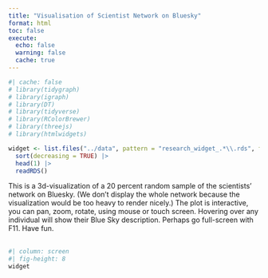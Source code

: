 ```yaml
---
title: "Visualisation of Scientist Network on Bluesky"
format: html
toc: false
execute:
  echo: false
  warning: false
  cache: true
---
```


```r
#| cache: false
# library(tidygraph)
# library(igraph)
# library(DT)
# library(tidyverse)
# library(RColorBrewer)
# library(threejs)
# library(htmlwidgets)
```

```r
widget <- list.files("../data", pattern = "research_widget_.*\\.rds", full.names = TRUE) |>
  sort(decreasing = TRUE) |>
  head(1) |>
  readRDS()
```

This is a 3d-visualization of a 20 percent random sample of the scientists' network on Bluesky. (We don't display the whole network because the visualization would be too heavy to render nicely.) The plot is interactive, you can pan, zoom, rotate, using mouse or touch screen. Hovering over any individual will show their Blue Sky description. Perhaps go full-screen with F11. Have fun.
\
\

```r
#| column: screen
#| fig-height: 8
widget
```